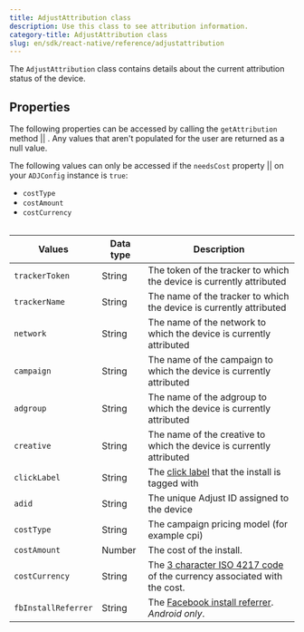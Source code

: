 ```yaml
---
title: AdjustAttribution class
description: Use this class to see attribution information.
category-title: AdjustAttribution class
slug: en/sdk/react-native/reference/adjustattribution
---
```



The `AdjustAttribution` class contains details about the current attribution status of the device.

## Properties

The following properties can be accessed by calling the <Tooltip>`getAttribution` method || <AttributionSig /></Tooltip>. Any values that aren't populated for the user are returned as a null value.

<Callout type="note">

The following values can only be accessed if the <Tooltip>`needsCost` property || <SetNeedsCostSig /></Tooltip> on your `ADJConfig` instance is `true`:

-  `costType`
-  `costAmount`
-  `costCurrency`

</Callout>

<Table height="full-height">

| Values              | Data type | Description                                                                                                      |
| ------------------- | --------- | ---------------------------------------------------------------------------------------------------------------- |
| `trackerToken`      | String    | The token of the tracker to which the device is currently attributed                                             |
| `trackerName`       | String    | The name of the tracker to which the device is currently attributed                                              |
| `network`           | String    | The name of the network to which the device is currently attributed                                              |
| `campaign`          | String    | The name of the campaign to which the device is currently attributed                                             |
| `adgroup`           | String    | The name of the adgroup to which the device is currently attributed                                              |
| `creative`          | String    | The name of the creative to which the device is currently attributed                                             |
| `clickLabel`        | String    | The [click label](https://help.adjust.com/en/article/user-rewards) that the install is tagged with               |
| `adid`              | String    | The unique Adjust ID assigned to the device                                                                      |
| `costType`          | String    | The campaign pricing model (for example cpi)                                                                     |
| `costAmount`        | Number    | The cost of the install.                                                                                         |
| `costCurrency`      | String    | The [3 character ISO 4217 code](https://www.iban.com/currency-codes) of the currency associated with the cost.   |
| `fbInstallReferrer` | String    | The [Facebook install referrer](https://developers.facebook.com/docs/app-ads/install-referrer/). _Android only_. |

</Table>
